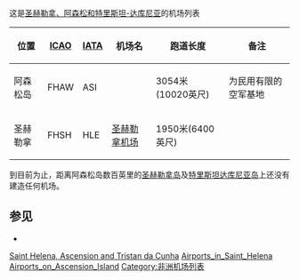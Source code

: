 这是[[圣赫勒拿、阿森松和特里斯坦-达库尼亚|圣赫勒拿、阿森松和特里斯坦-达库尼亚]]的机场列表

{| class="wikitable sortable"
|- bgcolor="#CCCCCC"
! 位置 !! [[国际民航组织机场代码|ICAO]]!! [[国际航空运输协会机场代码|IATA]]!! 机场名 !! 跑道长度 !! 备注
|- 
| 阿森松岛 || FHAW || ASI || {{Tsl|en|RAF Ascension Island|怀德瓦克机场}}|| 3054米(10020英尺) || 为民用有限的空军基地
|-
|圣赫勒拿
|FHSH
|HLE
|[[聖赫勒拿機場|圣赫勒拿机场]]
|1950米(6400英尺)
|
|}到目前为止，距离阿森松岛数百英里的[[圣赫勒拿岛|圣赫勒拿岛]]及[[特里斯坦达库尼亚岛|特里斯坦达库尼亚岛]]上还没有建造任何机场。

==参见==

* {{Tsl|en|Transport on Saint Helena|圣赫勒拿交通}}
{{Reflist}}



[[Category:各國機場列表|Saint Helena, Ascension and Tristan da Cunha]]
[[Category:Airports_in_Saint_Helena|]]
[[Category:Airports_on_Ascension_Island|]]
[[Category:非洲机场列表|Category:非洲机场列表]]